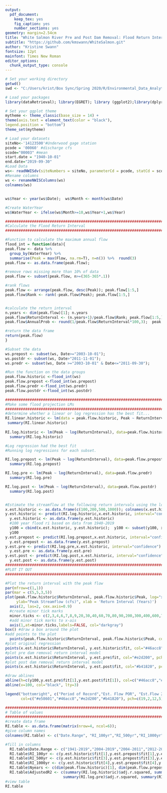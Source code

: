 ```yaml
---
output: 
  pdf_document:
    keep_tex: yes
    fig_caption: yes
    number_sections: yes
geometry: margin=2.54cm
title: "White Salmon River Pre and Post Dam Removal: Flood Return Interval"
subtitle: "https://github.com/kmswann/WhiteSalmon.git"
author: "Kristine Swann"
fontsize: 12pt
mainfont: Times New Roman
editor_options: 
  chunk_output_type: console
---
```



```r
# Set your working directory
getwd()
swd <- "C:/Users/krist/Box Sync/Spring 2020/R/Environmental_Data_Analytics_2020/WhiteSalmon"

# Load your packages
library(dataRetrieval); library(EGRET); library (ggplot2);library(dplyr); library(magrittr); library(lubridate); library(viridis);library(nlme);library(piecewiseSEM); library(wesanderson)

# Set your ggplot theme
mytheme <- theme_classic(base_size = 14) +
theme(axis.text = element_text(color = "black"),
legend.position = "bottom")
theme_set(mytheme)

# Load your datasets
siteNo<-'14123500'#Underwood gage station
pcode = '00060' #discharge cfs
scode="00003" #mean
start.date = "1940-10-01" 
end.date="2019-09-30"
#Load Data
ws<- readNWISdv(siteNumbers = siteNo, parameterCd = pcode, statCd = scode, startDate=start.date, endDate=end.date)
#Rename columns
ws <- renameNWISColumns(ws)
colnames(ws)
```


## 

```r


ws$Year <- year(ws$Date);  ws$Month <- month(ws$Date)

#Create WaterYear
ws$WaterYear <- ifelse(ws$Month>=10,ws$Year+1,ws$Year)

#####################################################################################################
#Calculate the Flood Return Interval
#####################################################################################################

#Function to calculate the maximum annual flow
flood_int = function(data){
peak.flow <- data %>%
  group_by(WaterYear) %>%
  summarise(Peak = max(Flow, na.rm=T), n=n()) %>%  round(3)
peak.flow <- as.data.frame(peak.flow); 

#remove rows missing more than 10% of data
peak.flow <- subset(peak.flow, n>=(365-365*.1))

#rank flows
peak.flow <- arrange(peak.flow, desc(Peak)); peak.flow[1:5,] 
peak.flow$Rank <- rank(-peak.flow$Peak); peak.flow[1:5,] 


#calculate the return interval
n.years <- dim(peak.flow)[1]; n.years
peak.flow$ReturnInterval <- (n.years+1)/peak.flow$Rank; peak.flow[1:5,]
peak.flow$AnnualProb <- round(1/peak.flow$ReturnInterval*100,3);  peak.flow[1:5,]

#return the data frame 
return(peak.flow)
}

#Subset the data
ws.prepost <- subset(ws, Date>="2003-10-01");     
ws.postdr <- subset(ws, Date>"2011-11-01");         
ws.predr <- subset(ws, Date >="2003-10-01" & Date<="2011-09-30");         

#Run the function on the data groups
peak.flow.historic <-flood_int(ws)
peak.flow.prepost <-flood_int(ws.prepost)
peak.flow.predr <-flood_int(ws.predr)
peak.flow.postdr <-flood_int(ws.postdr)

##################################################################################################
#Make some flood projection LMs
##################################################################################################
#determine whether a linear or log regression has the best fit...
RI.linear.historic <- lm(data = peak.flow.historic, Peak ~ ReturnInterval); RI.linear.historic
 summary(RI.linear.historic)
 
RI.log.historic <- lm(Peak ~ log(ReturnInterval), data=peak.flow.historic)
  summary(RI.log.historic)

#Log regression had the best fit
#Running log regressions for each subset. 

RI.log.prepost <- lm(Peak ~ log(ReturnInterval), data=peak.flow.prepost)
  summary(RI.log.prepost)

RI.log.pre <- lm(Peak ~ log(ReturnInterval), data=peak.flow.predr)
  summary(RI.log.pre)

RI.log.post <- lm(Peak ~ log(ReturnInterval), data=peak.flow.postdr)
  summary(RI.log.post)


#Estimate the streamflow at the following return intervals using the log regression
x.est.historic <- as.data.frame(c(100,200,500,1000)); colnames(x.est.historic)<-"ReturnInterval"
y.est.historic <- predict(RI.log.historic,x.est.historic, interval="confidence")
  y.est.historic <- as.data.frame(y.est.historic)
  #100 year flood ri based on data from 1940-2019
  y100 = cbind(x.est.historic, y.est.historic);  y100 <- subset(y100, x.est.historic==100)$fit
  y100
y.est.prepost <- predict(RI.log.prepost,x.est.historic, interval="confidence")
  y.est.prepost <- as.data.frame(y.est.prepost)
y.est.pre <- predict(RI.log.pre,x.est.historic, interval="confidence")
  y.est.pre <- as.data.frame(y.est.pre)
y.est.post <- predict(RI.log.post,x.est.historic, interval="confidence")
  y.est.post <- as.data.frame(y.est.post)
########################################################################################################
#PLOT IT OUT
########################################################################################################

#Plot the return interval with the peak flow
par(mfrow=c(1,1))    
par(mar = c(5,5,3,5)) 
plot(peak.flow.historic$ReturnInterval, peak.flow.historic$Peak, log="x", type='n', yaxt="n", xlim=c(1,1000), ylim=c(0,20000),
     ylab="Peak Streamflow (cfs)", xlab = 'Return Interval (Years)')
  axis(2, las=2, cex.axis=0.9)
  #create minor tick marks
  minor.ticks <- c(2,3,4,6,7,8,9,20,30,40,60,70,80,90,200,300,400,600,700,800,900)    
  #add minor tick marks to x-ais
  axis(1,at=minor.ticks,labels=FALSE, col="darkgray")                                
box() #draw a box around the plot
#add points to the plot
  points(peak.flow.historic$ReturnInterval, peak.flow.historic$Peak, col="#e58601", cex=1.2, pch=19)  
#plot original regression
points(x.est.historic$ReturnInterval, y.est.historic$fit, col="#46acc8", pch=2, lwd=2);
#plot pre dam removal return interval model
points(x.est.historic$ReturnInterval, y.est.pre$fit, col="#e2d200", pch=12, lwd=2);
#plot post dam removal return interval model
points(x.est.historic$ReturnInterval, y.est.post$fit, col="#b41820", pch=5, lwd=2);

#draw ablines
abline(h=c(y100,y.est.pre$fit[1],y.est.post$fit[1]), col=c("#46acc8","#e2d200","#b41820"), lty=3);
abline(v=100, col="black", lty=3)

legend("bottomright", c("Period of Record","Est. Flow POR", "Est.Flow 2004-2011", "Est.Flow 2012-2019"), 
       col=c("#e58601","#46acc8","#e2d200","#b41820"), pch=c(19,2,12,5))

########################################################################################################
# Table of values
########################################################################################################
#create data frame
RI.table <- as.data.frame(matrix(nrow=4, ncol=6));    
#give column names
colnames(RI.table) <- c("Date.Range", "RI_100yr","RI_500yr","RI_1000yr","Nyears","AdjustedR2")

#fill in columns
  RI.table$Date.Range <- c("1941-2019","2004-2019","2004-2011","2012-2019")
  RI.table$RI_100yr <- c(y.est.historic$fit[1],y.est.prepost$fit[1],y.est.pre$fit[1], y.est.post$fit[1])
  RI.table$RI_500yr <- c(y.est.historic$fit[3],y.est.prepost$fit[3],y.est.pre$fit[3], y.est.post$fit[3])
  RI.table$RI_1000yr <- c(y.est.historic$fit[4],y.est.prepost$fit[4],y.est.pre$fit[4], y.est.post$fit[4])
  RI.table$Nyears <- c(dim(peak.flow.historic)[1], dim(peak.flow.prepost)[1], dim(peak.flow.predr)[1], dim(peak.flow.postdr)[1])
  RI.table$AdjustedR2 <- c(summary(RI.log.historic)$adj.r.squared, summary(RI.log.prepost)$adj.r.squared, 
                          summary(RI.log.pre)$adj.r.squared, summary(RI.log.post)$adj.r.squared)
#view table
RI.table

```

